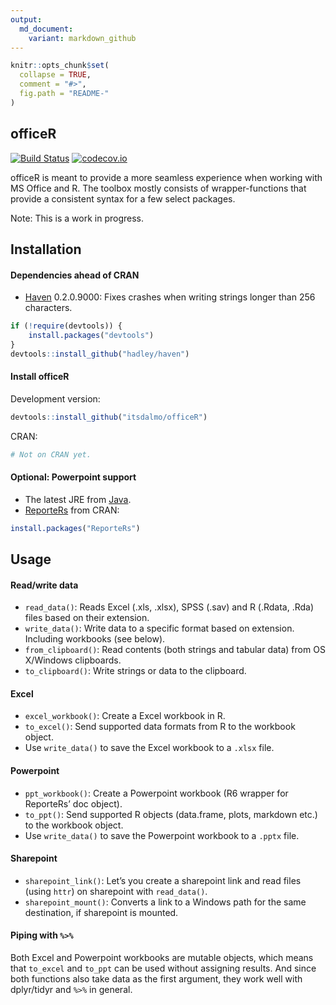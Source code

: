 ```yaml
---
output:
  md_document:
    variant: markdown_github
---
```


<!-- README.md is generated from README.Rmd. Please edit that file -->

```r
knitr::opts_chunk$set(
  collapse = TRUE,
  comment = "#>",
  fig.path = "README-"
)
```

## officeR

[![Build Status](https://travis-ci.org/itsdalmo/officeR.svg?branch=master)](https://travis-ci.org/itsdalmo/officeR)
[![codecov.io](http://codecov.io/github/itsdalmo/officeR/coverage.svg?branch=master)](http://codecov.io/github/itsdalmo/officeR?branch=master)


officeR is meant to provide a more seamless experience when working with MS Office and R. The toolbox mostly consists of 
wrapper-functions that provide a consistent syntax for a few select packages.

Note: This is a work in progress.

## Installation

#### Dependencies ahead of CRAN

- [Haven](https://github.com/hadley/haven) 0.2.0.9000: Fixes crashes when writing strings longer than 256 characters.

```R
if (!require(devtools)) {
	install.packages("devtools")
}
devtools::install_github("hadley/haven")
```

#### Install officeR

Development version:
```R
devtools::install_github("itsdalmo/officeR")
```

CRAN:
```R
# Not on CRAN yet.
```

#### Optional: Powerpoint support

- The latest JRE from [Java](http://www.oracle.com/technetwork/java/javase/downloads/jre8-downloads-2133155.html).
- [ReporteRs](https://github.com/davidgohel/ReporteRs) from CRAN: 

```R
install.packages("ReporteRs")
```

## Usage

#### Read/write data

- `read_data()`: Reads Excel (.xls, .xlsx), SPSS (.sav) and R (.Rdata, .Rda) files based on their extension.
- `write_data()`: Write data to a specific format based on extension. Including workbooks (see below).
- `from_clipboard()`: Read contents (both strings and tabular data) from OS X/Windows clipboards.
- `to_clipboard()`: Write strings or data to the clipboard.

#### Excel

- `excel_workbook()`: Create a Excel workbook in R.
- `to_excel()`: Send supported data formats from R to the workbook object.
-  Use `write_data()` to save the Excel workbook to a `.xlsx` file.

#### Powerpoint

- `ppt_workbook()`: Create a Powerpoint workbook (R6 wrapper for ReporteRs' doc object).
- `to_ppt()`: Send supported R objects (data.frame, plots, markdown etc.) to the workbook object.
-  Use `write_data()` to save the Powerpoint workbook to a `.pptx` file.

#### Sharepoint

- `sharepoint_link()`: Let's you create a sharepoint link and read files (using `httr`) on sharepoint with `read_data()`.
- `sharepoint_mount()`: Converts a link to a Windows path for the same destination, if sharepoint is mounted.

#### Piping with `%>%`

Both Excel and Powerpoint workbooks are mutable objects, which means that `to_excel` and `to_ppt`
can be used without assigning results. And since both functions also take data as the first argument, they work
well with dplyr/tidyr and `%>%` in general.
